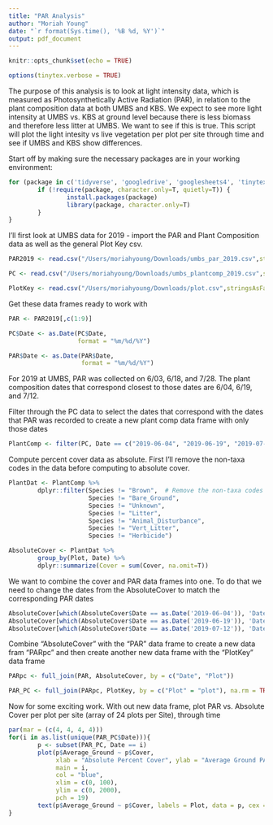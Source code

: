 ```yaml
---
title: "PAR Analysis"
author: "Moriah Young"
date: "`r format(Sys.time(), '%B %d, %Y')`"
output: pdf_document
---
```


```r
knitr::opts_chunk$set(echo = TRUE)
```

```r
options(tinytex.verbose = TRUE)
```

The purpose of this analysis is to look at light intensity data, which is measured as Photosynthetically Active Radiation (PAR), in relation to the plant composition data at both UMBS and KBS. We expect to see more light intensity at UMBS vs. KBS at ground level because there is less biomass and therefore less litter at UMBS. We want to see if this is true. This script will plot the light intesity vs live vegetation per plot per site through time and see if UMBS and KBS show differences. 

Start off by making sure the necessary packages are in your working environment:
```r
for (package in c('tidyverse', 'googledrive', 'googlesheets4', 'tinytex')) {
        if (!require(package, character.only=T, quietly=T)) {
                install.packages(package)
                library(package, character.only=T)
        }
}
```

I'll first look at UMBS data for 2019 - import the PAR and Plant Composition data as well as the general Plot Key csv.
```r
PAR2019 <- read.csv("/Users/moriahyoung/Downloads/umbs_par_2019.csv",stringsAsFactors = FALSE)

PC <- read.csv("/Users/moriahyoung/Downloads/umbs_plantcomp_2019.csv",stringsAsFactors = FALSE)

PlotKey <- read.csv("/Users/moriahyoung/Downloads/plot.csv",stringsAsFactors = FALSE)
```

Get these data frames ready to work with
```r
PAR <- PAR2019[,c(1:9)]

PC$Date <- as.Date(PC$Date,
                   format = "%m/%d/%Y")

PAR$Date <- as.Date(PAR$Date,
                    format = "%m/%d/%Y")
```

For 2019 at UMBS, PAR was collected on 6/03, 6/18, and 7/28. The plant composition dates that correspond closest to those dates are 6/04, 6/19, and 7/12.

Filter through the PC data to select the dates that correspond with the dates that PAR was recorded to 
create a new plant comp data frame with only those dates
```r
PlantComp <- filter(PC, Date == c("2019-06-04", "2019-06-19", "2019-07-12"))
```

Compute percent cover data as absolute. First I'll remove the non-taxa codes in the data before computing to absolute cover.
```r
PlantDat <- PlantComp %>%
        dplyr::filter(Species != "Brown",  # Remove the non-taxa codes
                      Species != "Bare_Ground",
                      Species != "Unknown",
                      Species != "Litter",
                      Species != "Animal_Disturbance",
                      Species != "Vert_Litter",
                      Species != "Herbicide")

AbsoluteCover <- PlantDat %>%
        group_by(Plot, Date) %>%
        dplyr::summarize(Cover = sum(Cover, na.omit=T))
```

We want to combine the cover and PAR data frames into one. To do that we need to change the dates from the AbsoluteCover to match the corresponding PAR dates
```r
AbsoluteCover[which(AbsoluteCover$Date == as.Date('2019-06-04')), 'Date'] = as.Date('2019-06-03')
AbsoluteCover[which(AbsoluteCover$Date == as.Date('2019-06-19')), 'Date'] = as.Date('2019-06-18')
AbsoluteCover[which(AbsoluteCover$Date == as.Date('2019-07-12')), 'Date'] = as.Date('2019-07-28')
```

Combine "AbsoluteCover" with the "PAR" data frame to create a new data fram "PARpc" and then create another new data frame with the "PlotKey" data frame
```r
PARpc <- full_join(PAR, AbsoluteCover, by = c("Date", "Plot"))

PAR_PC <- full_join(PARpc, PlotKey, by = c("Plot" = "plot"), na.rm = TRUE)
```

Now for some exciting work. With out new data frame, plot PAR vs. Absolute Cover per plot per site (array of 24 plots per Site), through time
```r
par(mar = (c(4, 4, 4, 4))) 
for(i in as.list(unique(PAR_PC$Date))){
        p <- subset(PAR_PC, Date == i)
        plot(p$Average_Ground ~ p$Cover, 
             xlab = "Absolute Percent Cover", ylab = "Average Ground PAR",
             main = i,
             col = "blue", 
             xlim = c(0, 100),
             ylim = c(0, 2000),
             pch = 19)
        text(p$Average_Ground ~ p$Cover, labels = Plot, data = p, cex = 0.6, font = 2, pos = 3)
}
```


